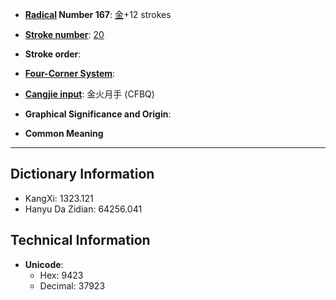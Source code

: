* '''[[Wiktionary:Chinese radical index| Radical]] Number 167''': [[Wiktionary:Chinese radical index 金|金]]+12 strokes

* '''[[Wiktionary:Chinese total strokes index|Stroke number]]''': [[Wiktionary:Chinese total strokes index 20|20]]

* '''Stroke order''': 

* '''[[Wiktionary:Chinese four corner index|Four-Corner System]]''': 

* '''[[Wiktionary:Chinese Cangjie index|Cangjie input]]''': 金火月手 (CFBQ)

* '''Graphical Significance and Origin''': 

* '''Common Meaning'''

----

== Dictionary Information ==

* KangXi: 1323.121
* Hanyu Da Zidian: 64256.041

== Technical Information ==

* '''Unicode''':
** Hex: 9423
** Decimal: 37923